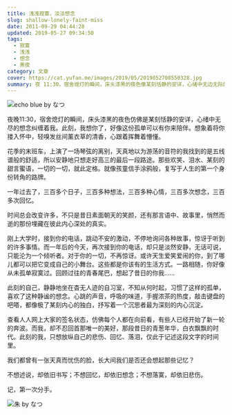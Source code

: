 ```yaml
---
title: 浅浅寂寞，淡淡想念
slug: shallow-lonely-faint-miss
date: 2011-09-29 04:44:28
updated: 2019-05-27 09:34:50
tags:
  - 寂寞
  - 浅浅
  - 想念
  - 黑夜
category: 文章
cover: https://cat.yufan.me/images/2019/05/2019052708550328.jpg
summary: 夜 11:30，宿舍熄灯的瞬间，床头漆黑的夜色像某刻恬静的安详，心绪中无边无际的想念不觉纠缠。此刻，我想你了，好像此刻的孤单能有你相陪。将你们搂入怀中，轻嗅发丝间薰衣草的清香，心玄跟着挥舞懵懂。
---
```


![echo blue by なつ](https://cat.yufan.me/images/2019/05/2019052708543516.jpg)

<MusicPlayer netease={527799} />

夜晚11:30，宿舍熄灯的瞬间，床头漆黑的夜色仿佛是某刻恬静的安详，心绪中无尽的想念纠缠着我。此刻，我想你了，好像这份孤单可以有你来陪伴。想象着将你搂入怀中，轻嗅发丝间薰衣草的清香，心跟着挥舞着懵懂。

花季的末班车，上演了一场琴弦的离别，天真地以为游荡的音符的我找到的是五线谱般的舒适，所以安静地只想走好高三的最后一段路途。那些欢笑、泪水、某刻的甜言蜜语，一切的一切，就此定格。就像孩童信手涂鸦般，复写于人生的第一个身份转角的路牌。

一年过去了，三百多个日子，三百多种想法，三百多种心情，三百多次想念，三百多次回忆。

时间总会改变许多，不只是昔日素面朝天的笑颜，还有那言语中、故事里，悄然而逝的那份埋藏在彼此内心深处的真实。

刚上大学时，接到你的电话，跳动不安的激动，不停地询问各种故事，惊讶于听到的许多事情。而一年后的今天，再次接到你的电话，却只是淡然安静，无话可说，只能沦为一个倾听者。对于你的一切，不再惊讶。或许天生爱笑爱闹的你，到了哪儿都可以把它变成自己的小舞台。这些都是你该有的生活方式。一路相随，你好像从未孤单寂寞过。回顾过往的青春尾巴，想起了昔日的你我……

此刻的自己，静静地坐在杳无人迹的自习室，不知从何时起，习惯了这样的孤单，喜欢了这种静谧的想念。心跳的声音，呼吸的味道，手握浓茶的热度，敲击键盘的吧嗒，都像极了某刻内心的独白，抒写着一个沉思者最为深刻的内心沉淀。

查看人人网上大家的签名状态，仿佛每个人都在向前看，有些人已经开始了新一轮的奔波。而我，却不忍回首那唯一的美好，那段昔日的青葱年华，白衣飘飘的时代。此刻的我，只想放纵自己的悲伤、回忆、落泪，仅此于记述这段文字的时间里。

我们都曾有一张天真而忧伤的脸，长大间我们是否还会想起那些记忆？

不想述说，却依旧书写；不想回忆，却依旧想念；不想落寞，却依旧悲伤。

记，第一次分手。

![朱 by なつ](https://cat.yufan.me/images/2019/05/2019052708553042.jpg)
